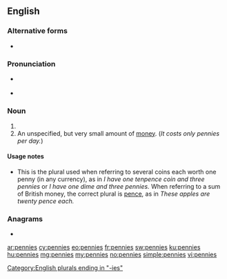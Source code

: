 ==English==

===Alternative forms===
* {{l|en|penies}} {{qualifier|obsolete}}

===Pronunciation===
* {{a|RP}} {{IPA|/ˈpɛnɪz/|lang=en}}
* {{a|UK|US}} {{IPA|/ˈpɛn.iːz/|lang=en}}

===Noun===
{{head|en|noun plural form|g=p}}

# {{plural of|penny|lang=en}}
# An unspecified, but very small amount of [[money]]. (''It costs only pennies per day.'')

====Usage notes====
* This is the plural used when referring to several coins each worth one penny (in any currency), as in ''I have one tenpence coin and three pennies'' or ''I have one dime and three pennies.'' When referring to a sum of British money, the correct plural is [[pence]], as in ''These apples are twenty pence each.''

===Anagrams===
* {{l|en|pinenes}}

[[Category:English plurals ending in "-ies"]]

[[ar:pennies]]
[[cy:pennies]]
[[eo:pennies]]
[[fr:pennies]]
[[sw:pennies]]
[[ku:pennies]]
[[hu:pennies]]
[[mg:pennies]]
[[my:pennies]]
[[no:pennies]]
[[simple:pennies]]
[[vi:pennies]]
